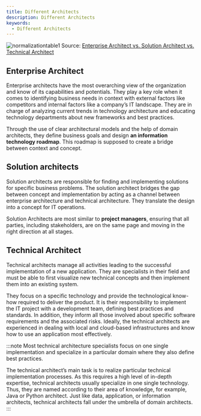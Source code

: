 ```yaml
---
title: Different Architects
description: Different Architects
keywords:
  - Different Architects
---
```


![normalizationtable1](/img/web-development/industrial-knowledge/EN-IT-Arch-Roles_Poster_Landing_Page_Preview.webp)
Source: [Enterprise Architect vs. Solution Architect vs. Technical Architect](https://www.leanix.net/en/wiki/ea/enterprise-architect-vs-solution-architect-vs-technical-architect-whats-the-difference?utm_term=&utm_source=adwords&utm_medium=ppc&utm_campaign=UK+%7C+EAM+%7C+Enterprise+Architecture+Management+%7C+DSA+%7C+ENG&hsa_ver=3&hsa_cam=14987523060&hsa_grp=132266104047&hsa_acc=9751618594&hsa_kw=&hsa_mt=&hsa_net=adwords&hsa_src=g&hsa_tgt=dsa-1437331584213&hsa_ad=553991248788&gclid=CjwKCAjwkYGVBhArEiwA4sZLuPrG0uMss14S8b0nsA3qFjvS6l_VafEn3HIsW3TRhhdT4yD9m6ec8xoCnsIQAvD_BwE#form)

## Enterprise Architect

Enterprise architects have the most overarching view of the organization and know of its capabilities and potentials. They play a key role when it comes to identifying business needs in context with external factors like competitors and internal factors like a company’s IT landscape. They are in charge of analyzing current trends in technology architecture and educating technology departments about new frameworks and best practices.

Through the use of clear architectural models and the help of domain architects, they define business goals and design **an information technology roadmap**. This roadmap is supposed to create a bridge between context and concept.

## Solution architects 

Solution architects are responsible for finding and implementing solutions for specific business problems. The solution architect bridges the gap between concept and implementation by acting as a channel between enterprise architecture and technical architecture. They translate the design into a concept for IT operations.

Solution Architects are most similar to **project managers**, ensuring that all parties, including stakeholders, are on the same page and moving in the right direction at all stages.


## Technical Architect

Technical architects manage all activities leading to the successful implementation of a new application. They are specialists in their field and must be able to first visualize new technical concepts and then implement them into an existing system.

They focus on a specific technology and provide the technological know-how required to deliver the product. It is their responsibility to implement the IT project with a development team, defining best practices and standards. In addition, they inform all those involved about specific software requirements and the associated risks. Ideally, the technical architects are experienced in dealing with local and cloud-based infrastructures and know how to use an application most effectively.

:::note
Most technical architecture specialists focus on one single implementation and specialize in a particular domain where they also define best practices.

The technical architect’s main task is to realize particular technical implementation processes. As this requires a high level of in-depth expertise, technical architects usually specialize in one single technology. Thus, they are named according to their area of knowledge, for example, Java or Python architect. Just like data, application, or information architects, technical architects fall under the umbrella of domain architects.
:::